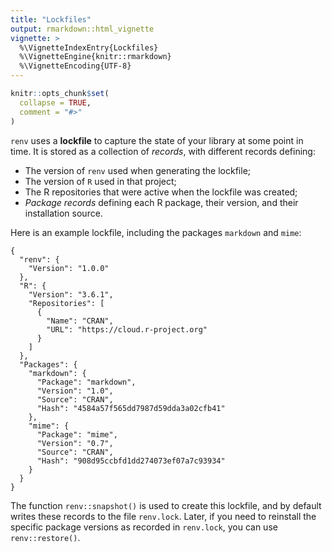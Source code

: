 ```yaml
---
title: "Lockfiles"
output: rmarkdown::html_vignette
vignette: >
  %\VignetteIndexEntry{Lockfiles}
  %\VignetteEngine{knitr::rmarkdown}
  %\VignetteEncoding{UTF-8}
---
```


```r
knitr::opts_chunk$set(
  collapse = TRUE,
  comment = "#>"
)
```

`renv` uses a **lockfile** to capture the state of your \R library at some point in time.
It is stored as a collection of *records*, with different records defining:

- The version of `renv` used when generating the lockfile;
- The version of `R` used in that project;
- The R repositories that were active when the lockfile was created;
- *Package records* defining each R package, their version, and their installation source.

Here is an example lockfile, including the packages `markdown` and `mime`:

```
{
  "renv": {
    "Version": "1.0.0"
  },
  "R": {
    "Version": "3.6.1",
    "Repositories": [
      {
        "Name": "CRAN",
        "URL": "https://cloud.r-project.org"
      }
    ]
  },
  "Packages": {
    "markdown": {
      "Package": "markdown",
      "Version": "1.0",
      "Source": "CRAN",
      "Hash": "4584a57f565dd7987d59dda3a02cfb41"
    },
    "mime": {
      "Package": "mime",
      "Version": "0.7",
      "Source": "CRAN",
      "Hash": "908d95ccbfd1dd274073ef07a7c93934"
    }
  }
}
```

The function `renv::snapshot()` is used to create this lockfile, and by default writes
these records to the file `renv.lock`. Later, if you need to reinstall the specific
package versions as recorded in `renv.lock`, you can use `renv::restore()`.
